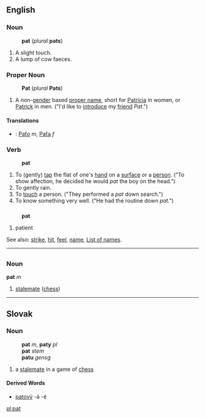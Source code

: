 ==English==
===Noun=== 
:'''pat''' (''plural'' '''pats''')
# A slight touch.
# A lump of cow faeces.

===Proper Noun===
:'''Pat''' (''plural'' '''Pats''')
#A non-[[gender]] based [[proper name]], short for [[Patricia]] in women, or [[Patrick]] in men. ("I'd like to [[introduce]] my [[friend]] ''Pat''.")
====Translations====
*{{sk}}: [[Paťo]] ''m'', [[Paťa]] ''f''

===Verb===
:'''pat'''
#To (gently) [[tap]] the flat of one's [[hand]] on a [[surface]] or a [[person]].  ("To show affection, he decided he would ''pat'' the boy on the head.")
#To gently rain.
#To [[touch]] a person.  ("They performed a ''pat'' down search.") 
#To know something very well.  ("He had the routine down ''pat''.")

==={{abbreviation}}===
:'''pat'''
#patient

See also: [[strike]], [[hit]], [[feel]], [[name]], [[List of names]].
----

=={{fr}}==

===Noun===
'''pat''' ''m''
# [[stalemate]] ([[chess]])
----
==Slovak==
===Noun===
:'''pat''' ''m'', '''paty''' ''pl''
:'''pat''' ''stem''
:'''patu''' ''gensg''
# a [[stalemate]] in a game of [[chess]]
====Derived Words====
* [[patový]] -á -é

[[pl:pat]]